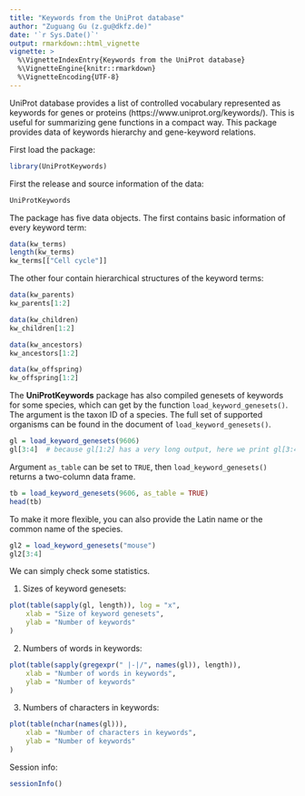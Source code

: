 ```yaml
---
title: "Keywords from the UniProt database"
author: "Zuguang Gu (z.gu@dkfz.de)"
date: '`r Sys.Date()`'
output: rmarkdown::html_vignette
vignette: >
  %\VignetteIndexEntry{Keywords from the UniProt database}
  %\VignetteEngine{knitr::rmarkdown}
  %\VignetteEncoding{UTF-8}
---
```



UniProt database provides a list of controlled vocabulary represented as keywords
for genes or proteins (https://www.uniprot.org/keywords/). This is useful for summarizing gene functions in a compact way. This package
provides data of keywords hierarchy and gene-keyword relations.


First load the package:

```r
library(UniProtKeywords)
```

First the release and source information of the data:

```r
UniProtKeywords
```

The package has five data objects. The first contains basic information of every keyword term:

```r
data(kw_terms)
length(kw_terms)
kw_terms[["Cell cycle"]]
```


The other four contain hierarchical structures of the keyword terms:

```r
data(kw_parents)
kw_parents[1:2]

data(kw_children)
kw_children[1:2]

data(kw_ancestors)
kw_ancestors[1:2]

data(kw_offspring)
kw_offspring[1:2]
```

The **UniProtKeywords** package has also compiled genesets of keywords for some species, which can get by the function `load_keyword_genesets()`.
The argument is the taxon ID of a species. The full set of supported organisms can be found in the document of `load_keyword_genesets()`.

```r
gl = load_keyword_genesets(9606)
gl[3:4]  # because gl[1:2] has a very long output, here we print gl[3:4]
```

Argument `as_table` can be set to `TRUE`, then `load_keyword_genesets()` returns a two-column data frame.

```r
tb = load_keyword_genesets(9606, as_table = TRUE)
head(tb)
```

To make it more flexible, you can also provide the Latin name or the common name of the species.

```r
gl2 = load_keyword_genesets("mouse")
gl2[3:4]
```

We can simply check some statistics.

1. Sizes of keyword genesets:


```r
plot(table(sapply(gl, length)), log = "x", 
    xlab = "Size of keyword genesets",
    ylab = "Number of keywords"
)
```

2. Numbers of words in keywords:

```r
plot(table(sapply(gregexpr(" |-|/", names(gl)), length)), 
    xlab = "Number of words in keywords",
    ylab = "Number of keywords"
)
```

3. Numbers of characters in keywords:

```r
plot(table(nchar(names(gl))), 
    xlab = "Number of characters in keywords",
    ylab = "Number of keywords"
)
```

Session info:

```r
sessionInfo()
```
